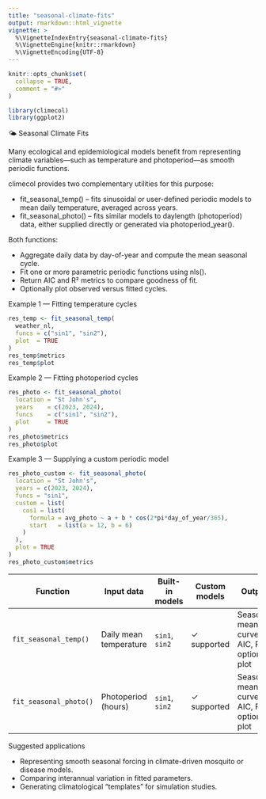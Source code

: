 ```yaml
---
title: "seasonal-climate-fits"
output: rmarkdown::html_vignette
vignette: >
  %\VignetteIndexEntry{seasonal-climate-fits}
  %\VignetteEngine{knitr::rmarkdown}
  %\VignetteEncoding{UTF-8}
---
```


```r
knitr::opts_chunk$set(
  collapse = TRUE,
  comment = "#>"
)
```

```r
library(climecol)
library(ggplot2)
```

🌤️ Seasonal Climate Fits

Many ecological and epidemiological models benefit from representing climate variables—such as temperature and photoperiod—as smooth periodic functions.

climecol provides two complementary utilities for this purpose:

- fit_seasonal_temp() – fits sinusoidal or user-defined periodic models to mean daily temperature, averaged across years.
- fit_seasonal_photo() – fits similar models to daylength (photoperiod) data, either supplied directly or generated via photoperiod_year().

Both functions:

- Aggregate daily data by day-of-year and compute the mean seasonal cycle.
- Fit one or more parametric periodic functions using nls().
- Return AIC and R² metrics to compare goodness of fit.
- Optionally plot observed versus fitted cycles.
	
Example 1 — Fitting temperature cycles

```r
res_temp <- fit_seasonal_temp(
  weather_nl,
  funcs = c("sin1", "sin2"),
  plot  = TRUE
)
res_temp$metrics
res_temp$plot
```

Example 2 — Fitting photoperiod cycles

```r
res_photo <- fit_seasonal_photo(
  location = "St John's",
  years    = c(2023, 2024),
  funcs    = c("sin1", "sin2"),
  plot     = TRUE
)
res_photo$metrics
res_photo$plot
```

Example 3 — Supplying a custom periodic model

```r
res_photo_custom <- fit_seasonal_photo(
  location = "St John's",
  years = c(2023, 2024),
  funcs = "sin1",
  custom = list(
    cos1 = list(
      formula = avg_photo ~ a + b * cos(2*pi*day_of_year/365),
      start   = list(a = 12, b = 6)
    )
  ),
  plot = TRUE
)
res_photo_custom$metrics
```

| Function | Input data | Built-in models | Custom models | Output |
|-----------|-------------|----------------|----------------|---------|
| `fit_seasonal_temp()` | Daily mean temperature | `sin1`, `sin2` | ✓ supported | Seasonal mean curve, AIC, R², optional plot |
| `fit_seasonal_photo()` | Photoperiod (hours) | `sin1`, `sin2` | ✓ supported | Seasonal mean curve, AIC, R², optional plot |


Suggested applications

- Representing smooth seasonal forcing in climate-driven mosquito or disease models.
- Comparing interannual variation in fitted parameters.
- Generating climatological “templates” for simulation studies.








